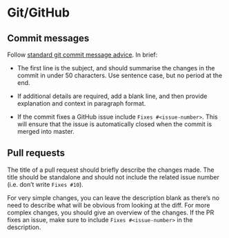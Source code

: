 # Git/GitHub

## Commit messages

Follow [standard git commit message advice](https://chris.beams.io/posts/git-commit/). In brief:

* The first line is the subject, and should summarise the changes in the commit
  in under 50 characters.
  Use sentence case, but no period at the end.
  
* If additional details are required, add a blank line, and then provide
  explanation and context in paragraph format.

* If the commit fixes a GitHub issue include `Fixes #<issue-number>`.
  This will ensure that the issue is automatically closed when the commit
  is merged into master.

## Pull requests

The title of a pull request should briefly describe the changes made. The title should be standalone and should not include the related issue number (i.e. don't write `Fixes #10`).

For very simple changes, you can leave the description blank as there's no need to describe what will be obvious from looking at the diff. For more complex changes, you should give an overview of the changes. If the PR fixes an issue, make sure to include `Fixes #<issue-number>` in the description.

